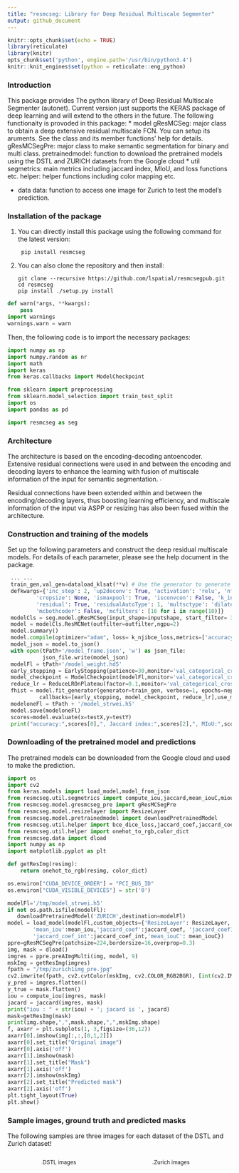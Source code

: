 ```yaml
---
title: "resmcseg: Library for Deep Residual Multiscale Segmenter"
output: github_document
---
```


```r
knitr::opts_chunk$set(echo = TRUE)
library(reticulate)
library(knitr)
opts_chunk$set('python', engine.path='/usr/bin/python3.4')
knitr::knit_engines$set(python = reticulate::eng_python) 
```

### Introduction

This package provides The python library of Deep Residual Multiscale Segmenter (autonet). 
Current version just supports the KERAS package of deep learning and 
will extend to the others in the future. 
The following functionaity is provoded in this package: 
* model
    gResMCSeg: major class to obtain a deep extensive residual multiscale FCN. 
       You can setup its aruments. See the class and its member functions' help for details.  
    gResMCSegPre: major class to make semantic segmentation for binary and multi class. 
    pretrainedmodel: function to download the pretrained models using the DSTL and 
      ZURICH datasets from the Google cloud 
* util
    segmetrics: main metrics including jaccard index, MIoU, and loss functions etc.
    helper: helper functions including color mapping etc.   

* data
   data: function to access one image for Zurich to test the model's prediction. 
       

### Installation of the package 

 (1) You can directly install this package using the following command for the latest version:
 
          pip install resmcseg 

 (2) You can also clone the repository and then install:
 
         git clone --recursive https://github.com/lspatial/resmcsegpub.git
         cd resmcseg 
         pip install ./setup.py install 
         
```python
def warn(*args, **kwargs):
    pass
import warnings
warnings.warn = warn
```

Then, the following code is to import the necessary packages: 
```python
import numpy as np
import numpy.random as nr
import math
import keras 
from keras.callbacks import ModelCheckpoint

from sklearn import preprocessing
from sklearn.model_selection import train_test_split
import os
import pandas as pd 

import resmcseg as seg  
```
### Architecture 

The architecture is based on the encoding-decoding antoencoder. Extensive residual connections were used in and between the encoding and decoding layers to enhance the learning with fusion of multiscale information of the input for semantic segmentation. 
<img  align="center" src="figs/CNN_architecture.png"  style="zoom:20%"  hspace="2"/>

Residual connections have been extended within and between the encoding/decoding layers, thus boosting learning efficiency, and multiscale information of the input via ASPP or resizing has also been fused within the architecture. 

### Construction and training of the models 
Set up the following parameters and construct the deep residual multiscale models. For details of each parameter, please see the help document in the package.  
```python
 ... ...
 train_gen,val_gen=dataload_klsat(**v) # Use the generator to generate minibatch images 
 defkwargs={'inc_step': 2, 'up2deconv': True, 'activation': 'relu', 'nfeature': 0, 'dropout': 0.5, 'batchnorm': True,
         'cropsize': None, 'ismaxpool': True, 'isconvcon': False, 'k_initializer': 'glorot_uniform',
         'residual': True, 'residualAutoType': 1, 'multsctype': 'dilated', 'mctotallevels': 10,
         'mcbothcoder': False, 'mcfilters': [16 for i in range(10)]}
 modelCls = seg.model.gResMCSeg(input_shape=inputshape, start_filter= 32, depth=5, **kwargs)
 model = modelCls.ResMCNet(outfilter=outfilter,ngpu=2)
 model.summary()
 model.compile(optimizer="adam", loss= k_njibce_loss,metrics=['accuracy',k_njibce_loss,k_ji,miou])
 model_json = model.to_json()
 with open(tPath+'/model_frame.json', 'w') as json_file:
           json_file.write(model_json)
 modelFl = tPath+'/model_weight.hd5'
 early_stopping = EarlyStopping(patience=30,monitor='val_categorical_crossentropy', verbose=1)
 model_checkpoint = ModelCheckpoint(modelFl,monitor='val_categorical_crossentropy', save_best_only=True, verbose=0)
 reduce_lr = ReduceLROnPlateau(factor=0.1,monitor='val_categorical_crossentropy', patience=5, min_lr=0.00001, verbose=0)
 fhist = model.fit_generator(generator=train_gen, verbose=1, epochs=nepoch, validation_data=val_gen, 
          callbacks=[early_stopping, model_checkpoint, reduce_lr],use_multiprocessing=True, workers=10)
 modeloneFl = tPath + '/model_strwei.h5'
 model.save(modeloneFl)
 scores=model.evaluate(x=testX,y=testY)
 print("accuracy:",scores[0],", Jaccard index:",scores[2],", MIoU:",scores[3])

```

### Downloading of the pretrained model and predictions  
The pretrained models can be downloaded from the Google cloud and used to make the prediction. 
```python
import os
import cv2
from keras.models import load_model,model_from_json
from resmcseg.util.segmetrics import compute_iou,jaccard,mean_iouC,miou,mean_iou
from resmcseg.model.gresmcseg_pre import gResMCSegPre
from resmcseg.model.resizelayer import ResizeLayer
from resmcseg.model.pretrainedmodel import downloadPretrainedModel
from resmcseg.util.helper import bce_dice_loss,jaccard_coef,jaccard_coef_int,jaccard_coef1
from resmcseg.util.helper import onehot_to_rgb,color_dict
from resmcseg.data import dload
import numpy as np
import matplotlib.pyplot as plt 

def getResImg(resimg):
    return onehot_to_rgb(resimg, color_dict)

os.environ["CUDA_DEVICE_ORDER"] = "PCI_BUS_ID"
os.environ["CUDA_VISIBLE_DEVICES"] = str('0')

modelFl='/tmp/model_strwei.h5'
if not os.path.isfile(modelFl):
   downloadPretrainedModel('ZURICH',destination=modelFl) 
model = load_model(modelFl,custom_objects={'ResizeLayer': ResizeLayer,'bce_dice_loss':bce_dice_loss,
        'mean_iou':mean_iou,'jaccard_coef':jaccard_coef, 'jaccard_coef1':jaccard_coef1,'miou':miou,
        'jaccard_coef_int':jaccard_coef_int,'mean_iouC': mean_iouC})
ppre=gResMCSegPre(patchsize=224,bordersize=16,overprop=0.3)
img, mask = dload()
imgres = ppre.preAImgMulti(img, model, 9)
mskImg = getResImg(imgres)
fpath = "/tmp/zurich1img_pre.jpg"
cv2.imwrite(fpath, cv2.cvtColor(mskImg, cv2.COLOR_RGB2BGR), [int(cv2.IMWRITE_JPEG_QUALITY), 100])
y_pred = imgres.flatten()
y_true = mask.flatten()
iou = compute_iou(imgres, mask)
jacard = jaccard(imgres, mask)
print("iou : " + str(iou) + '; jacard is ', jacard)
mask=getResImg(mask)
print(img.shape,",",mask.shape,",",mskImg.shape)
f, axarr = plt.subplots(1, 3,figsize=(36,12))
axarr[0].imshow(img[:,:,[0,1,2]])
axarr[0].set_title("Original image")
axarr[0].axis('off')
axarr[1].imshow(mask)
axarr[1].set_title("Mask")
axarr[1].axis('off')
axarr[2].imshow(mskImg)
axarr[2].set_title("Predicted mask")
axarr[2].axis('off')
plt.tight_layout(True)
plt.show()
```

### Sample images, ground truth and predicted masks  
The following samples are three images for each dataset of the DSTL and Zurich dataset!

<p style="float: left; font-size: 9pt; text-align: center; width: 46%;height: 100%; margin-right: auto; margin-bottom: 0.5em;"><img src="figs/kldata_premask.png" style="zoom:13%">DSTL images</p>
<p style="float: left; font-size: 9pt; text-align: center; width: 54%;height: 100%; margin-right: auto; margin-bottom: 0.5em;"><img src="figs/zurich_pre_masks.png" style="zoom:22%">Zurich images</p>

''

<P style="page-break-before: always">


Contact 

For this library and its relevant complete applications, welcome to contact Dr. Lianfa Li. 
Email: lspatial@gmail.com 